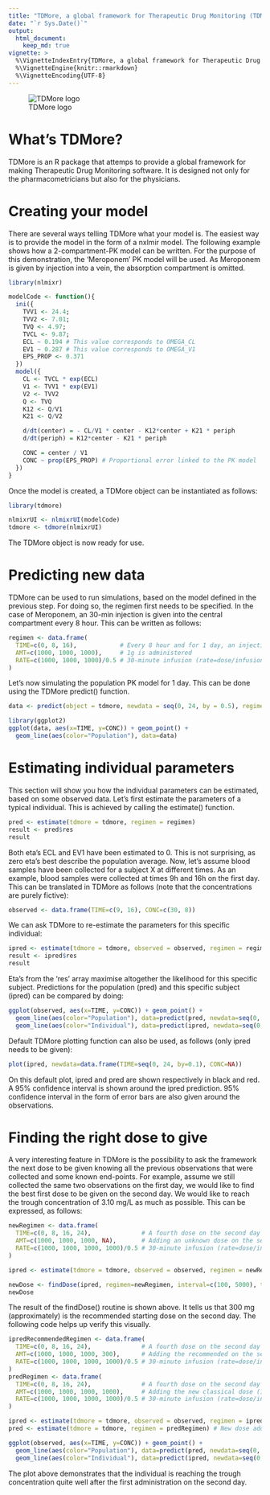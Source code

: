 ```yaml
---
title: "TDMore, a global framework for Therapeutic Drug Monitoring (TDM)"
date: "`r Sys.Date()`"
output:
  html_document:
    keep_md: true
vignette: >
  %\VignetteIndexEntry{TDMore, a global framework for Therapeutic Drug Monitoring (TDM)}
  %\VignetteEngine{knitr::rmarkdown}
  %\VignetteEncoding{UTF-8}
---
```

![TDMore logo](static/tdmore_logo.JPG)

# What's TDMore?

TDMore is an R package that attemps to provide a global framework for making Therapeutic Drug Monitoring software. It is designed not only for the pharmacometricians but also for the physicians.

# Creating your model

There are several ways telling TDMore what your model is. The easiest way is to provide the model in the form of a nxlmir model. The following example shows how a 2-compartment-PK model can be written. For the purpose of this demonstration, the 'Meroponem' PK model will be used. As Meroponem is given by injection into a vein, the absorption compartment is omitted.

```r
library(nlmixr)

modelCode <- function(){
  ini({
    TVV1 <- 24.4;
    TVV2 <- 7.01;
    TVQ <- 4.97;
    TVCL <- 9.87;
    ECL ~ 0.194 # This value corresponds to OMEGA_CL
    EV1 ~ 0.287 # This value corresponds to OMEGA_V1
    EPS_PROP <- 0.371
  })
  model({
    CL <- TVCL * exp(ECL)
    V1 <- TVV1 * exp(EV1)
    V2 <- TVV2
    Q <- TVQ
    K12 <- Q/V1
    K21 <- Q/V2

    d/dt(center) = - CL/V1 * center - K12*center + K21 * periph
    d/dt(periph) = K12*center - K21 * periph

    CONC = center / V1
    CONC ~ prop(EPS_PROP) # Proportional error linked to the PK model
  })
}

```

Once the model is created, a TDMore object can be instantiated as follows:

```r
library(tdmore)

nlmixrUI <- nlmixrUI(modelCode)
tdmore <- tdmore(nlmixrUI)
```

The TDMore object is now ready for use.

# Predicting new data

TDMore can be used to run simulations, based on the model defined in the previous step. For doing so, the regimen first needs to be specified. In the case of Meroponem, an 30-min injection is given into the central compartment every 8 hour. This can be written as follows:

```r
regimen <- data.frame(
  TIME=c(0, 8, 16),            # Every 8 hour and for 1 day, an injection is given
  AMT=c(1000, 1000, 1000),     # 1g is administered
  RATE=c(1000, 1000, 1000)/0.5 # 30-minute infusion (rate=dose/infusion time)
)
```

Let's now simulating the population PK model for 1 day. This can be done using the TDMore predict() function.

```r
data <- predict(object = tdmore, newdata = seq(0, 24, by = 0.5), regimen = regimen)

library(ggplot2)
ggplot(data, aes(x=TIME, y=CONC)) + geom_point() +
  geom_line(aes(color="Population"), data=data)

```


# Estimating individual parameters

This section will show you how the individual parameters can be estimated, based on some observed data. Let's first estimate the parameters of a typical individual. This is achieved by calling the estimate() function.

```r
pred <- estimate(tdmore = tdmore, regimen = regimen)
result <- pred$res
result
```

Both eta's ECL and EV1 have been estimated to 0. This is not surprising, as zero eta's best describe the population average.
Now, let's assume blood samples have been collected for a subject X at different times. As an example, blood samples were collected at times 9h and 16h on the first day. This can be translated in TDMore as follows (note that the concentrations are purely fictive):

```r
observed <- data.frame(TIME=c(9, 16), CONC=c(30, 8))
```

We can ask TDMore to re-estimate the parameters for this specific individual:

```r
ipred <- estimate(tdmore = tdmore, observed = observed, regimen = regimen)
result <- ipred$res
result
```

Eta's from the 'res' array maximise altogether the likelihood for this specific subject. Predictions for the population (pred) and this specific subject (ipred) can be compared by doing: 

```r
ggplot(observed, aes(x=TIME, y=CONC)) + geom_point() +
  geom_line(aes(color="Population"), data=predict(pred, newdata=seq(0, 24, by=0.1))) +
  geom_line(aes(color="Individual"), data=predict(ipred, newdata=seq(0, 24, by=0.1)))
```

Default TDMore plotting function can also be used, as follows (only ipred needs to be given):

```r
plot(ipred, newdata=data.frame(TIME=seq(0, 24, by=0.1), CONC=NA))
```

On this default plot, ipred and pred are shown respectively in black and red. A 95% confidence interval is shown around the ipred prediction. 95% confidence interval in the form of error bars are also given around the observations.

# Finding the right dose to give

A very interesting feature in TDMore is the possibility to ask the framework the next dose to be given knowing all the previous observations that were collected and some known end-points. For example, assume we still collected the same two observations on the first day, we would like to find the best first dose to be given on the second day. We would like to reach the trough concentration of 3.10 mg/L as much as possible. This can be expressed, as follows:

```r
newRegimen <- data.frame(
  TIME=c(0, 8, 16, 24),              # A fourth dose on the second day is added
  AMT=c(1000, 1000, 1000, NA),       # Adding an unknown dose on the second day
  RATE=c(1000, 1000, 1000, 1000)/0.5 # 30-minute infusion (rate=dose/infusion time)
)

ipred <- estimate(tdmore = tdmore, observed = observed, regimen = newRegimen) #  Optional step

newDose <- findDose(ipred, regimen=newRegimen, interval=c(100, 5000), target=data.frame(TIME=32, CONC=3.1))
newDose
```

The result of the findDose() routine is shown above. It tells us that 300 mg (approximately) is the recommended starting dose on the second day. The following code helps up verify this visually.

```r
ipredRecommendedRegimen <- data.frame(
  TIME=c(0, 8, 16, 24),              # A fourth dose on the second day is added
  AMT=c(1000, 1000, 1000, 300),      # Adding the recommended on the second day
  RATE=c(1000, 1000, 1000, 1000)/0.5 # 30-minute infusion (rate=dose/infusion time)
)
predRegimen <- data.frame(
  TIME=c(0, 8, 16, 24),              # A fourth dose on the second day is added
  AMT=c(1000, 1000, 1000, 1000),     # Adding the new classical dose (1g)
  RATE=c(1000, 1000, 1000, 1000)/0.5 # 30-minute infusion (rate=dose/infusion time)
)

ipred <- estimate(tdmore = tdmore, observed = observed, regimen = ipredRecommendedRegimen) # New dose added in regimen
pred <- estimate(tdmore = tdmore, regimen = predRegimen) # New dose added in regimen

ggplot(observed, aes(x=TIME, y=CONC)) + geom_point() +
  geom_line(aes(color="Population"), data=predict(pred, newdata=seq(0, 32, by=0.1))) +
  geom_line(aes(color="Individual"), data=predict(ipred, newdata=seq(0, 32, by=0.1)))
```

The plot above demonstrates that the individual is reaching the trough concentration quite well after the first administration on the second day. 
